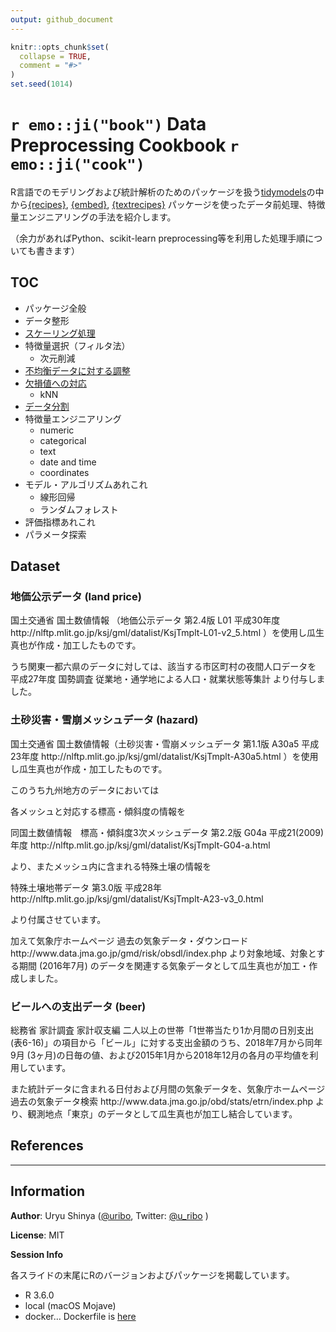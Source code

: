 ```yaml
---
output: github_document
---
```


<!-- README.md is generated from README.Rmd. Please edit that file -->

```r
knitr::opts_chunk$set(
  collapse = TRUE,
  comment = "#>"
)
set.seed(1014)
```

`r emo::ji("book")` Data Preprocessing Cookbook `r emo::ji("cook")`
===================================================================

<!-- badges: start -->

<!-- badges: end -->

R言語でのモデリングおよび統計解析のためのパッケージを扱う[tidymodels](https://github.com/tidymodels/tidymodels)の中から[{recipes}](https://github.com/tidymodels/recipes), [{embed}](https://github.com/tidymodels/embed), [{textrecipes}](https://github.com/tidymodels/textrecipes) パッケージを使ったデータ前処理、特徴量エンジニアリングの手法を紹介します。

（余力があればPython、scikit-learn preprocessing等を利用した処理手順についても書きます）

## TOC

- パッケージ全般
- データ整形
- [スケーリング処理](https://uribo.github.io/dpp-cookbook/slides/scaling)
- 特徴量選択（フィルタ法）
    - 次元削減
-  [不均衡データに対する調整](https://uribo.github.io/dpp-cookbook/slides/class-imbalance)
- [欠損値への対応](https://uribo.github.io/dpp-cookbook/slides/missing-data)
    - kNN
- [データ分割](https://uribo.github.io/dpp-cookbook/slides/data-split)
- 特徴量エンジニアリング
    - numeric
    - categorical
    - text
    - date and time
    - coordinates
- モデル・アルゴリズムあれこれ
    - 線形回帰
    - ランダムフォレスト
- 評価指標あれこれ
- パラメータ探索

## Dataset

### 地価公示データ (land price)

国土交通省 国土数値情報 （地価公示データ 第2.4版 L01 平成30年度 http://nlftp.mlit.go.jp/ksj/gml/datalist/KsjTmplt-L01-v2_5.html ）を使用し瓜生真也が作成・加工したものです。

うち関東一都六県のデータに対しては、該当する市区町村の夜間人口データを 平成27年度 国勢調査 従業地・通学地による人口・就業状態等集計 より付与しました。

### 土砂災害・雪崩メッシュデータ (hazard)

国土交通省 国土数値情報（土砂災害・雪崩メッシュデータ 第1.1版 A30a5 平成23年度 http://nlftp.mlit.go.jp/ksj/gml/datalist/KsjTmplt-A30a5.html ）を使用し瓜生真也が作成・加工したものです。

このうち九州地方のデータにおいては

各メッシュと対応する標高・傾斜度の情報を

同国土数値情報　標高・傾斜度3次メッシュデータ 第2.2版 G04a 平成21(2009)年度 http://nlftp.mlit.go.jp/ksj/gml/datalist/KsjTmplt-G04-a.html 

より、またメッシュ内に含まれる特殊土壌の情報を

特殊土壌地帯データ 第3.0版 平成28年 http://nlftp.mlit.go.jp/ksj/gml/datalist/KsjTmplt-A23-v3_0.html

より付属させています。

加えて気象庁ホームページ 過去の気象データ・ダウンロード http://www.data.jma.go.jp/gmd/risk/obsdl/index.php より対象地域、対象とする期間 (2016年7月) のデータを関連する気象データとして瓜生真也が加工・作成しました。

### ビールへの支出データ (beer)

総務省 家計調査 家計収支編 二人以上の世帯「1世帯当たり1か月間の日別支出 (表6-16)」の項目から「ビール」に対する支出金額のうち、2018年7月から同年9月 (3ヶ月)の日毎の値、および2015年1月から2018年12月の各月の平均値を利用しています。

また統計データに含まれる日付および月間の気象データを、気象庁ホームページ 過去の気象データ検索 http://www.data.jma.go.jp/obd/stats/etrn/index.php より、観測地点「東京」のデータとして瓜生真也が加工し結合しています。

## References



-----

## Information

**Author**: Uryu Shinya ([\@uribo](https://github.com/uribo), Twitter: [\@u_ribo](http://twitter.com/u_ribo) )

**License**: MIT

**Session Info**

各スライドの末尾にRのバージョンおよびパッケージを掲載しています。

- R 3.6.0
- local (macOS Mojave)
- docker... Dockerfile is [here](https://github.com/uribo/dpp-cookbook/blob/master/Dockerfile)
